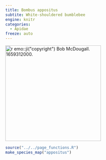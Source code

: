 ```yaml
---
title: Bombus appositus
subtite: White-shouldered bumblebee
engine: knitr
categories:
  - Apidae
freeze: auto
---
```

[![`r emo::ji("copyright")` Bob McDougall. 1659312000.](https://inaturalist-open-data.s3.amazonaws.com/photos/223410239/medium.jpeg){height=300}](https://inaturalist.ca/observations?place_id=7085&quality_grade=research&subview=map&taxon_id=320050)

```r
source("../../page_functions.R")
make_species_map("appositus")
```
